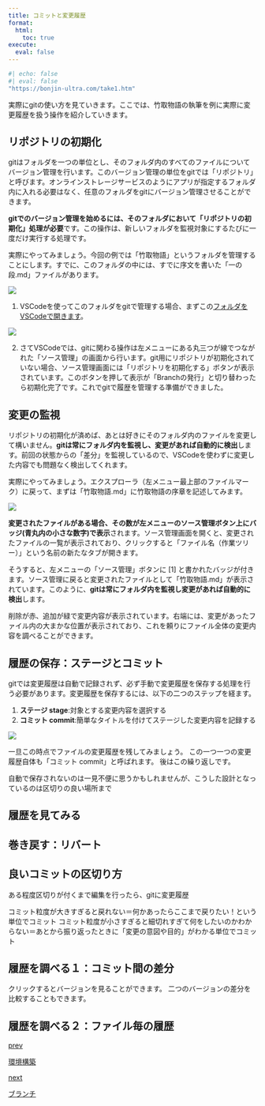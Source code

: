 ```yaml
---
title: コミットと変更履歴
format:
  html:
    toc: true
execute: 
  eval: false
---
```


```r
#| echo: false
#| eval: false
"https://bonjin-ultra.com/take1.htm"
```

実際にgitの使い方を見ていきます。ここでは、竹取物語の執筆を例に実際に変更履歴を扱う操作を紹介していきます。

## リポジトリの初期化
gitはフォルダを一つの単位とし、そのフォルダ内のすべてのファイルについてバージョン管理を行います。このバージョン管理の単位をgitでは「リポジトリ」と呼びます。オンラインストレージサービスのようにアプリが指定するフォルダ内に入れる必要はなく、任意のフォルダをgitにバージョン管理させることができます。

**gitでのバージョン管理を始めるには、そのフォルダにおいて「リポジトリの初期化」処理が必要**です。この操作は、新しいフォルダを監視対象にするたびに一度だけ実行する処理です。

実際にやってみましょう。今回の例では「竹取物語」というフォルダを管理することにします。すでに、このフォルダの中には、すでに序文を書いた「一の段.md」ファイルがあります。

![](rsc/take1.png)

1. VSCodeを使ってこのフォルダをgitで管理する場合、まずこの[フォルダをVSCodeで開きます](../vscode.qmd)。

![](rsc/take2.png)

2. さてVSCodeでは、gitに関わる操作は左メニューにある丸三つが線でつながれた「ソース管理」の画面から行います。git用にリポジトリが初期化されていない場合、ソース管理画面には「リポジトリを初期化する」ボタンが表示されています。このボタンを押して表示が「Branchの発行」と切り替わったら初期化完了です。これでgitで履歴を管理する準備ができました。

## 変更の監視
リポジトリの初期化が済めば、あとは好きにそのフォルダ内のファイルを変更して構いません。**gitは常にフォルダ内を監視し、変更があれば自動的に検出**します。前回の状態からの「差分」を監視しているので、VSCodeを使わずに変更した内容でも問題なく検出してくれます。

実際にやってみましょう。エクスプローラ（左メニュー最上部のファイルマーク）に戻って、まずは「竹取物語.md」に竹取物語の序章を記述してみます。

![](rsc/koten1.png)

**変更されたファイルがある場合、その数が左メニューのソース管理ボタン上にバッジ(青丸内の小さな数字)で表示**されます。ソース管理画面を開くと、変更されたファイルの一覧が表示されており、クリックすると「ファイル名（作業ツリー）」という名前の新たなタブが開きます。

そうすると、左メニューの「ソース管理」ボタンに [1] と書かれたバッジが付きます。ソース管理に戻ると変更されたファイルとして「竹取物語.md」が表示されています。このように、**gitは常にフォルダ内を監視し変更があれば自動的に検出**します。

削除が赤、追加が緑で変更内容が表示されています。右端には、変更があったファイル内の大まかな位置が表示されており、これを頼りにファイル全体の変更内容を調べることができます。

## 履歴の保存：ステージとコミット
gitでは変更履歴は自動で記録されず、必ず手動で変更履歴を保存する処理を行う必要があります。変更履歴を保存するには、以下の二つのステップを経ます。

1. **ステージ stage**:対象とする変更内容を選択する
1. **コミット commit**:簡単なタイトルを付けてステージした変更内容を記録する



![](rsc/koten2.png)

一旦この時点でファイルの変更履歴を残してみましょう。
この一つ一つの変更履歴自体も「コミット commit」と呼ばれます。
後はこの繰り返しです。

自動で保存されないのは一見不便に思うかもしれませんが、こうした設計となっているのは区切りの良い場所まで

## 履歴を見てみる

## 巻き戻す：リバート

## 良いコミットの区切り方
ある程度区切りが付くまで編集を行ったら、gitに変更履歴

コミット粒度が大きすぎると戻れない＝何かあったらここまで戻りたい！という単位でコミット
コミット粒度が小さすぎると細切れすぎて何をしたいのかわからない＝あとから振り返ったときに「変更の意図や目的」がわかる単位でコミット

## 履歴を調べる１：コミット間の差分
クリックするとバージョンを見ることができます。
二つのバージョンの差分を比較することもできます。

## 履歴を調べる２：ファイル毎の履歴


```{=html}
<div class="prev-next-link">
  <a class="prev-link" href="setup.html">
    <p class="prev-next-label">prev</p>
    <p>環境構築</p>
  </a>
  <a class="next-link" href="branch.html">
    <p class="prev-next-label">next</p>
    <p>ブランチ</p>
  </a>
</div>
```
